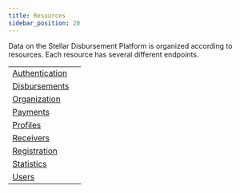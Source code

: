 ```yaml
---
title: Resources
sidebar_position: 20
---
```



Data on the Stellar Disbursement Platform is organized according to resources. Each resource has several different endpoints.

<MethodTable title="Resource Types">

| | |
| --------------------------------------------------- | --- |
| [Authentication](./auth/index.mdx) | |
| [Disbursements](./disbursements/index.mdx) | |
| [Organization](./organization/index.mdx) | |
| [Payments](./payments/index.mdx) | |
| [Profiles](./profile/index.mdx) | |
| [Receivers](./receivers/index.mdx) | |
| [Registration](./registration/index.mdx) | |
| [Statistics](./statistics/index.mdx) | |
| [Users](./users/index.mdx) | |

</MethodTable>